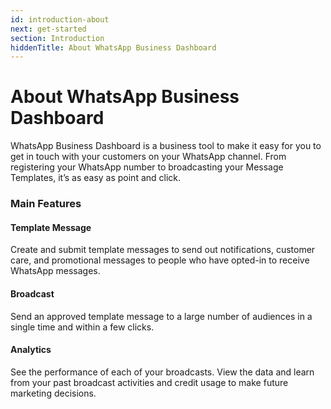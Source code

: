 ```yaml
---
id: introduction-about
next: get-started
section: Introduction
hiddenTitle: About WhatsApp Business Dashboard
---
```


<ImageWrapper>
  <NextImage
    src="/assets/images/products/business-dashboard/image-introduction-1.webp"
    alt="Business-Dashboard Illustration"
  />
</ImageWrapper>

# About WhatsApp Business Dashboard

WhatsApp Business Dashboard is a business tool to make it easy for you to get in touch with your customers on your WhatsApp channel. From registering your WhatsApp number to broadcasting your Message Templates, it’s as easy as point and click.

### Main Features

#### Template Message

Create and submit template messages to send out notifications, customer care, and promotional messages to people who have opted-in to receive WhatsApp messages.

#### Broadcast

Send an approved template message to a large number of audiences in a single time and within a few clicks.

#### Analytics

See the performance of each of your broadcasts. View the data and learn from your past broadcast activities and credit usage to make future marketing decisions.
